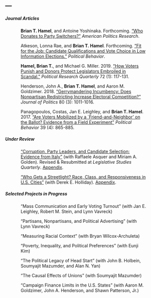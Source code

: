 ---
---

<link rel="stylesheet" href="styles.css" type="text/css">
<link rel="stylesheet" href="site_libs/academicons-1.8.6/css/academicons.css" type="text/css">

##### Journal Articles

<p style="margin-left:50px; margin-right:50px;">
**Brian T. Hamel**, and Antoine Yoshinaka. Forthcoming. [“Who Donates to Party Switchers?”](https://journals.sagepub.com/doi/full/10.1177/1532673X19858336) *American Politics Research*.
</p>

<p style="margin-left:50px; margin-right:50px;">
Atkeson, Lonna Rae, and **Brian T. Hamel**. Forthcoming. [“Fit for the Job: Candidate Qualifications and Vote Choice in Low Information Elections.”](https://link.springer.com/article/10.1007/s11109-018-9486-0) *Political Behavior*.
</p>

<p style="margin-left:50px; margin-right:50px;">
**Hamel, Brian T.**, and Michael G. Miller. 2019. [“How Voters Punish and Donors Protect Legislators Embroiled in Scandal.”](https://journals.sagepub.com/doi/full/10.1177/1065912918781044) *Political Research Quarterly* 72 (1): 117-131.
</p>

<p style="margin-left:50px; margin-right:50px;">
Henderson, John A., **Brian T. Hamel**, and Aaron M. Goldzimer. 2018. ["Gerrymandering Incumbency: Does Nonpartisan Redistricting Increase Electoral Competition?"](https://www.journals.uchicago.edu/doi/abs/10.1086/697120) *Journal of Politics* 80 (3): 1011-1016.
</p>

<p style="margin-left:50px; margin-right:50px;">
Panagopoulos, Costas, Jan E. Leighley, and **Brian T. Hamel**. 2017. ["Are Voters Mobilized by a `Friend-and-Neighbor' on the Ballot? Evidence from a Field Experiment"](https://link.springer.com/article/10.1007/s11109-016-9383-3) *Political Behavior* 39 (4): 865-885.
</p>

##### Under Review

<p style="margin-left:50px; margin-right:50px;">
["Corruption, Party Leaders, and Candidate Selection: Evidence from Italy"](files/working/italy_main.pdf) (with Raffaele Asquer and Miriam A. Golden). Revised & Resubmitted at *Legislative Studies Quarterly*. [Appendix](files/woking/italy_appendix.pdf).
</p>

<p style="margin-left:50px; margin-right:50px;">
["Who Gets a Streetlight? Race, Class, and Responsiveness in U.S. Cities"](files/working/311_main.pdf) (with Derek E. Holliday). [Appendix](files/working/311_appendix.pdf).
</p>

##### Selected Projects in Progress

<p style="margin-left:50px; margin-right:50px;">
"Mass Communication and Early Voting Turnout" (with Jan E. Leighley, Robert M. Stein, and Lynn Vavreck)
</p>

<p style="margin-left:50px; margin-right:50px;">
"Partisans, Nonpartisans, and Political Advertising" (with Lynn Vavreck)
</p>

<p style="margin-left:50px; margin-right:50px;">
"Measuring Racial Context" (with Bryan Wilcox-Archuleta)
</p>

<p style="margin-left:50px; margin-right:50px;">
"Poverty, Inequality, and Political Preferences" (with Eunji Kim)
</p>

<p style="margin-left:50px; margin-right:50px;">
"The Political Legacy of Head Start" (with John B. Holbein, Soumyajit Mazumder, and Alan N. Yan)
</p>

<p style="margin-left:50px; margin-right:50px;">
"The Causal Effects of Unions" (with Soumyajit Mazumder)
</p>

<p style="margin-left:50px; margin-right:50px;">
"Campaign Finance Limits in the U.S. States" (with Aaron M. Goldzimer, John A. Henderson, and Shawn Patterson, Jr.)
</p>


